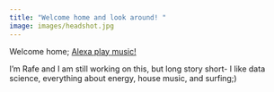 ```yaml
---
title: "Welcome home and look around! "
image: images/headshot.jpg
---
```

Welcome home; [Alexa play music!](https://www.youtube.com/watch?v=z9boCCK7M8c&t=40s) 

I'm Rafe and I am still working on this, but long story short- I like data science, everything about energy, house music, and surfing;) 

